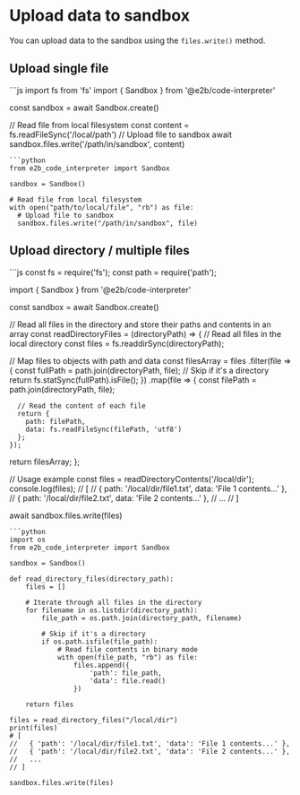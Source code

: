 # Upload data to sandbox

You can upload data to the sandbox using the `files.write()` method.

## Upload single file

<CodeGroup>
```js
import fs from 'fs'
import { Sandbox } from '@e2b/code-interpreter'

const sandbox = await Sandbox.create()

// Read file from local filesystem
const content = fs.readFileSync('/local/path')
// Upload file to sandbox
await sandbox.files.write('/path/in/sandbox', content)
```
```python
from e2b_code_interpreter import Sandbox

sandbox = Sandbox()

# Read file from local filesystem
with open("path/to/local/file", "rb") as file:
  # Upload file to sandbox
  sandbox.files.write("/path/in/sandbox", file)
```
</CodeGroup>

## Upload directory / multiple files

<CodeGroup>
```js
const fs = require('fs');
const path = require('path');

import { Sandbox } from '@e2b/code-interpreter'

const sandbox = await Sandbox.create()

// Read all files in the directory and store their paths and contents in an array
const readDirectoryFiles = (directoryPath) => {
  // Read all files in the local directory
  const files = fs.readdirSync(directoryPath);

  // Map files to objects with path and data
  const filesArray = files
    .filter(file => {
      const fullPath = path.join(directoryPath, file);
      // Skip if it's a directory
      return fs.statSync(fullPath).isFile();
    })
    .map(file => {
      const filePath = path.join(directoryPath, file);
    
      // Read the content of each file
      return {
        path: filePath,
        data: fs.readFileSync(filePath, 'utf8')
      };
    });

  return filesArray;
};

// Usage example
const files = readDirectoryContents('/local/dir');
console.log(files); 
// [
//   { path: '/local/dir/file1.txt', data: 'File 1 contents...' },
//   { path: '/local/dir/file2.txt', data: 'File 2 contents...' },
//   ...
// ]

await sandbox.files.write(files)
```
```python
import os
from e2b_code_interpreter import Sandbox

sandbox = Sandbox()

def read_directory_files(directory_path):
    files = []
    
    # Iterate through all files in the directory
    for filename in os.listdir(directory_path):
        file_path = os.path.join(directory_path, filename)
        
        # Skip if it's a directory
        if os.path.isfile(file_path):
            # Read file contents in binary mode
            with open(file_path, "rb") as file:
                files.append({
                    'path': file_path,
                    'data': file.read()
                })
    
    return files

files = read_directory_files("/local/dir")
print(files)
# [
//   { 'path': '/local/dir/file1.txt', 'data': 'File 1 contents...' },
//   { 'path': '/local/dir/file2.txt', 'data': 'File 2 contents...' },
//   ...
// ]

sandbox.files.write(files)
```
</CodeGroup>